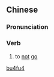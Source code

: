 ==Chinese==
{{zh-forms}}

===Pronunciation===
{{zh-pron
|m=不fù
|cat=v
}}

===Verb===
{{zh-verb}}

# {{lb|zh|literary}} to [[not]] [[go]]

[[Category:Mandarin literary terms|bu4fu4]]
